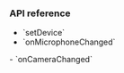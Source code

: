 <PlatformWrapper platform="web">

### API reference

- <Link to="{{Global.API_REF_WEB_ROOT}}/interfaces/imicrophoneaudiotrack.html#setdevice">`setDevice`</Link>

- <Link to="{{Global.API_REF_WEB_ROOT}}/interfaces/iagorartc.html#onmicrophonechanged">`onMicrophoneChanged`</Link>

<ProductWrapper notAllowed="voice-calling">
- <Link to="{{Global.API_REF_WEB_ROOT}}/interfaces/iagorartc.html#oncamerachanged">`onCameraChanged`</Link>

</ProductWrapper>

</PlatformWrapper>
